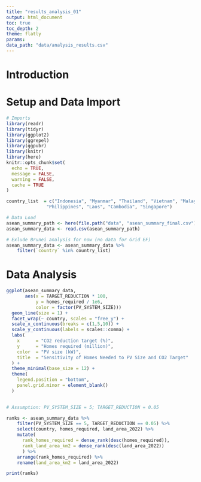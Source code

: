 ```yaml
---
title: "results_analysis_01"
output: html_document
toc: true
toc_depth: 2
theme: flatly
params:
data_path: "data/analysis_results.csv"
---
```


# Introduction

# Setup and Data Import

```r

# Imports
library(readr)
library(tidyr)
library(ggplot2)
library(ggrepel)
library(ggpubr)
library(knitr)
library(here)
knitr::opts_chunk$set(
  echo = TRUE,
  message = FALSE,
  warning = FALSE,
  cache = TRUE
)

country_list  = c("Indonesia", "Myanmar", "Thailand", "Vietnam", "Malaysia",
               "Philippines", "Laos", "Cambodia", "Singapore")

# Data Load
asean_summary_path <- here(file.path("data", "asean_summary_final.csv"))
asean_summary_data <- read.csv(asean_summary_path)

# Exlude Brunei analysis for now (no data for Grid EF)
asean_summary_data <- asean_summary_data %>%
    filter(`country` %in% country_list)

```

# Data Analysis

```r

ggplot(asean_summary_data,
       aes(x = TARGET_REDUCTION * 100,
           y = homes_required / 1e6,
           color = factor(PV_SYSTEM_SIZE)))
  geom_line(size = 1) +
  facet_wrap(~ country, scales = "free_y") +
  scale_x_continuous(breaks = c(1,5,10)) +
  scale_y_continuous(labels = scales::comma) +
  labs(
    x      = "CO2 reduction target (%)",
    y      = "Homes required (million)",
    color  = "PV size (kW)",
    title  = "Sensitivity of Homes Needed to PV Size and CO2 Target"
  ) +
  theme_minimal(base_size = 12) +
  theme(
    legend.position = "bottom",
    panel.grid.minor = element_blank()
  )
  
```

```r

# Assumption: PV_SYSTEM_SIZE = 5; TARGET_REDUCTION = 0.05

ranks <- asean_summary_data %>%
    filter(PV_SYSTEM_SIZE == 5, TARGET_REDUCTION == 0.05) %>%
    select(country, homes_required, land_area_2022) %>%
    mutate(
      rank_homes_required = dense_rank(desc(homes_required)),
      rank_land_area_km2 = dense_rank(desc(land_area_2022))
      ) %>%
    arrange(rank_homes_required) %>%
    rename(land_area_km2 = land_area_2022)

print(ranks)
```
